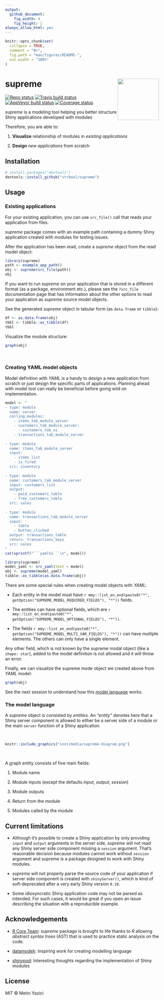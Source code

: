 ```yaml
---
output:
  github_document:
    fig_width: 4
    fig_height: 1
always_allow_html: yes
---
```


<!-- README.md is generated from README.Rmd. Please edit that file -->

```r
knitr::opts_chunk$set(
  collapse = TRUE,
  comment = "#>",
  fig.path = "man/figures/README-",
  out.width = "100%"
)
```

# supreme <a href='https://github.com/strboul/supreme/'><img src='https://raw.githubusercontent.com/strboul/supreme/master/inst/media/logo.png' align="right" height="135"></a>

[![Repo status](https://www.repostatus.org/badges/latest/active.svg)](https://github.com/strboul/supreme) [![Travis build status](https://travis-ci.org/strboul/supreme.svg?branch=master)](https://travis-ci.org/strboul/supreme) [![AppVeyor build status](https://ci.appveyor.com/api/projects/status/github/strboul/supreme?branch=master&svg=true)](https://ci.appveyor.com/project/strboul/supreme) [![Coverage status](https://codecov.io/gh/strboul/supreme/branch/master/graph/badge.svg)](https://codecov.io/github/strboul/supreme?branch=master)

*supreme* is a modeling tool helping you better structure Shiny applications
developed with modules

Therefore, you are able to:

1. **Visualize** relationship of modules in *existing applications*

1. **Design** *new applications* from scratch

## Installation

```r
# install.packages("devtools")
devtools::install_github("strboul/supreme")
```

## Usage

### Existing applications

For your existing application, you can use `src_file()` call that reads your application from files.

*supreme* package comes with an example path containing a dummy Shiny application
created with modules for testing issues.

After the application has been read, create a *supreme* object from the read model object:

```r
library(supreme)
path <- example_app_path()
obj <- supreme(src_file(path))
obj
```

If you want to run *supreme* on your application that is stored in a different format (as a package, environment etc.), please see the `?src_file` documentation page that has information about the other options to read your application as *supreme* source model objects.

See the generated *supreme* object in tabular form (as `data.frame` or `tibble`):

```r
df <- as.data.frame(obj)
tbbl <- tibble::as_tibble(df)
tbbl
```

Visualize the module structure:

```r
graph(obj)
```

<br>

### Creating YAML model objects

Model definition with *YAML* is a handy to design a new application from scratch or 
just design the specific parts of applications. Planning ahead with model tool can 
really be beneficial before going wild on implementation.

```r
model <- "
- type: module
  name: server
  calling_modules: 
    - items_tab_module_server
    - customers_tab_module_server:
      - customers_tab_ui
    - transactions_tab_module_server
    
- type: module
  name: items_tab_module_server
  input: 
    - items_list
    - is_fired
  src: inventory
  
- type: module
  name: customers_tab_module_server
  input: customers_list
  output: 
    - paid_customers_table
    - free_customers_table
  src: sales
    
- type: module
  name: transactions_tab_module_server
  input: 
    - table
    - button_clicked
  output: transactions_table
  return: transactions_keys
  src: sales
"
cat(sprintf("```yaml%s```\n", model))
```

```r
library(supreme)
model_yaml <- src_yaml(text = model)
obj <- supreme(model_yaml)
tibble::as_tibble(as.data.frame(obj))
```

There are some special rules when creating model objects with *YAML*: 

+ Each entity in the model must have 
  `r mmy::list_en_end(paste0("*", getOption("SUPREME_MODEL_REQUIRED_FIELDS"), "*"))` 
  fields.

+ The entities can have optional fields, which are
  `r mmy::list_en_end(paste0("*", getOption("SUPREME_MODEL_OPTIONAL_FIELDS"), "*"))`.

+ The fields 
  `r mmy::list_en_end(paste0("*", getOption("SUPREME_MODEL_MULTI_VAR_FIELDS"), "*"))`
  can have mutliple elements. The others can only have a single element.

Any other field, which is not known by the supreme modal object 
(like a `shape: star`), added to the model
definition is not allowed and it will throw an error.

Finally, we can visualize the supreme mode object we created above from *YAML* model:
```r
graph(obj)
```

See the next session to understand how this [model language](#model language) works.

### The model language

A *supreme* object is consisted by *entities*. An *"entity"* denotes here that a Shiny
server component is allowed to either be a server side of a module or the main `server`
function of a Shiny application.

<br/>

```r
knitr::include_graphics("inst/media/supreme-diagram.png")
```

<br/>

A graph entity consists of five main fields:

1. Module name

2. Module inputs (except the defaults *input*, *output*, *session*)

3. Module outputs

3. Return from the module

4. Modules called by the module

## Current limitations

+ Although it's possible to create a Shiny application by only providing `input` and `output`
arguments in the server side, *supreme* will not read any Shiny server side component
missing a `session` argument. That's reasonable decision because modules cannot work without `session` argument and
supreme is a package designed to work with Shiny modules.

+ *supreme* will not properly parse the source code of your application if server
side component is created with `shinyServer()`, which is kind of soft-deprecated
after a very early Shiny version `0.10`.

+ Some idiosyncratic Shiny application code may not be parsed as intended. For such cases,
it would be great if you open an issue describing the situation with a reproducible example.

## Acknowledgements

+ [R Core Team](https://www.r-project.org/): 
  *supreme* package is brought to life thanks to *R* allowing *abstract
  syntax trees* (AST) that is used to practice static analysis on the code.

+ [datamodelr](https://github.com/bergant/datamodelr): 
  Inspiring work for creating modelling language

+ [shinypod](https://github.com/ijlyttle/shinypod):
  Interesting thoughts regarding the implementation of Shiny modules

## License

MIT &#169; Metin Yazici

